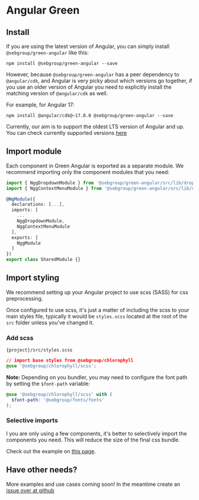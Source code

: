 
<Meta title="Get started" />

# Angular Green

## Install

If you are using the latest version of Angular, you can simply install `@sebgroup/green-angular` like this:

```
npm install @sebgroup/green-angular --save
```

However, because `@sebgroup/green-angular` has a peer dependency to `@angular/cdk`, and Angular is very picky about which versions go together, if you use an older version of Angular you need to explicitly install the matching version of `@angular/cdk` as well.

For example, for Angular 17:

```
npm install @angular/cdk@~17.0.0 @sebgroup/green-angular --save
```

Currently, our aim is to support the oldest LTS version of Angular and up. You can check currently supported versions [here](https://angular.dev/reference/releases#actively-supported-versions)

## Import module

Each component in Green Angular is exported as a separate module. We recommend importing only the component modules that you need:

```ts
import { NggDropdownModule } from '@sebgroup/green-angular/src/lib/dropdown'
import { NggContextMenuModule } from '@sebgroup/green-angular/src/lib/context-menu'

@NgModule({
  declarations: [...],
  imports: [
    ...
    NggDropdownModule,
    NggContextMenuModule
  ],
  exports: [
    NggModule
  ]
})
export class SharedModule {}
```

## Import styling

We recommend setting up your Angular project to use scss (SASS) for css preprocessing.

Once configured to use scss, it's just a matter of including the scss to your main styles file, typically it would be `styles.scss` located at the root of the `src` folder unless you've changed it.

### Add scss

`{project}/src/styles.scss`

```css
// import base styles from @sebgroup/chlorophyll
@use '@sebgroup/chlorophyll/scss';
```

**Note:** Depending on you bundler, you may need to configure the font path by setting the `$font-path` variable:

```scss
@use '@sebgroup/chlorophyll/scss' with (
  $font-path: '@sebgroup/fonts/fonts'
);
```

### Selective imports

I you are only using a few components, it's better to selectively import the components you need. This will reduce the size of the final css bundle.

Check out the example on [this page](https://storybook.seb.io/latest/chlorophyll/?path=/docs/get-started-use--page).

## Have other needs?

More examples and use cases coming soon! In the meantime create an [issue over at github](https://github.com/seb-oss/green/issues)
